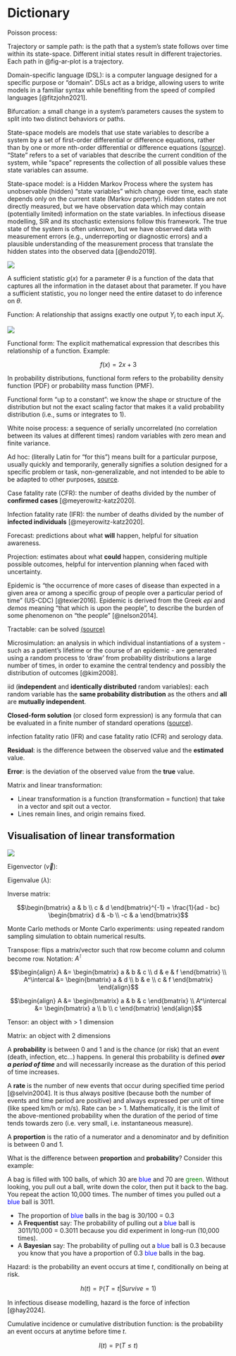 # Dictionary

Poisson process:

Trajectory or sample path: is the path that a system's state follows over time within its state-space. Different initial states result in different trajectories. Each path in @fig-ar-plot is a trajectory.

::: {#def-dsl}
Domain-specific language (DSL): is a computer language designed for a specific purpose or "domain". DSLs act as a bridge, allowing users to write models in a familiar syntax while benefiting from the speed of compiled languages [@fitzjohn2021].
:::

Bifurcation: a small change in a system's parameters causes the system to split into two distinct behaviors or paths.

::: {#def-state-space-mod}
State-space models are models that use state variables to describe a system by a set of first-order differential or difference equations, rather than by one or more nth-order differential or difference equations ([source](https://www.mathworks.com/help/ident/ug/what-are-state-space-models.html)). "State" refers to a set of variables that describe the current condition of the system, while "space" represents the collection of all possible values these state variables can assume.

State-space model: is a Hidden Markov Process where the system has unobservable (hidden) "state variables" which change over time, each state depends only on the current state (Markov property). Hidden states are not directly measured, but we have observation data which may contain (potentially limited) information on the state variables. In infectious disease modelling, SIR and its stochastic extensions follow this framework. The true state of the system is often unknown, but we have observed data with measurement errors (e.g., underreporting or diagnostic errors) and a plausible understanding of the measurement process that translate the hidden states into the observed data [@endo2019].

![](img/dict/hmp.svg)
:::

A sufficient statistic $g(x)$ for a parameter $\theta$ is a function of the data that captures all the information in the dataset about that parameter. If you have a sufficient statistic, you no longer need the entire dataset to do inference on $\theta$.

::: {#def-func}
Function: A relationship that assigns exactly one output $Y_i$ to each input $X_i$.

![](img/dict/function.svg)
:::

::: {#def-func-form}
Functional form: The explicit mathematical expression that describes this relationship of a function. Example:

$$f(x) = 2x + 3$$

In probability distributions, functional form refers to the probability density function (PDF) or probability mass function (PMF).
:::

::: {#def-func-form-up-to}
Functional form "up to a constant": we know the shape or structure of the distribution but not the exact scaling factor that makes it a valid probability distribution (i.e., sums or integrates to 1).
:::

::: {#def-white-noise}
White noise process: a sequence of serially uncorrelated (no correlation between its values at different times) random variables with zero mean and finite variance.
:::

Ad hoc: (literally Latin for "for this") means built for a particular purpose, usually quickly and temporarily, generally signifies a solution designed for a specific problem or task, non-generalizable, and not intended to be able to be adapted to other purposes, [source](https://math.stackexchange.com/questions/203254/the-usage-of-ad-hoc-vs-a-priori-in-mathematical-papers).

::: {#def-cfr}
Case fatality rate (CFR): the number of deaths divided by the number of **confirmed cases** [@meyerowitz-katz2020].
:::

::: {#def-ifr}
Infection fatality rate (IFR): the number of deaths divided by the number of **infected individuals** [@meyerowitz-katz2020].
:::

::: {#def-forecast}
Forecast: predictions about what **will** happen, helpful for situation awareness.
:::

::: {#def-projection}
Projection: estimates about what **could** happen, considering multiple possible outcomes, helpful for intervention planning when faced with uncertainty.
:::

::: {#def-epidemic}
Epidemic is "the occurrence of more cases of disease than expected in a given area or among a specific group of people over a particular period of time" (US-CDC) [@texier2016]. Epidemic is derived from the Greek *epi* and *demos* meaning "that which is upon the people", to describe the burden of some phenomenon on "the people" [@nelson2014].
:::

::: {#def-tractable}
Tractable: can be solved [(source)](https://en.wikipedia.org/wiki/Tractable)
:::

::: {#def-micsim}
Microsimulation: an analysis in which individual instantiations of a system - such as a patient's lifetime or the course of an epidemic - are generated using a random process to 'draw' from probability distributions a large number of times, in order to examine the central tendency and possibly the distribution of outcomes [@kim2008].
:::

::: {#def-iid}
iid (**independent** and **identically distributed** random variables): each random variable has the **same probability distribution** as the others and **all** are **mutually independent**.
:::

::: {#def-closedform-sol}
**Closed-form solution** (or closed form expression) is any formula that can be evaluated in a finite number of standard operations ([source](https://riskencyclopedia.com/articles/closed_form_solution/)).
:::

infection fatality ratio (IFR) and case fatality ratio (CFR) and serology data.

::: {#def-residual}
**Residual**: is the difference between the observed value and the **estimated** value.
:::

::: {#def-error}
**Error**: is the deviation of the observed value from the **true** value.
:::

Matrix and linear transformation:

-   Linear transformation is a function (transformation = function) that take in a vector and spit out a vector.
-   Lines remain lines, and origin remains fixed.

::: {.callout-note collapse="true"}
## Visualisation of linear transformation

![](img/dict/litrans.webp)
:::

Eigenvector ($\vec{v}$):

Eigenvalue ($\lambda$):

::: {#def-inv-matrix}
Inverse matrix:

$$\begin{bmatrix} a & b \\ c & d \end{bmatrix}^{-1} = \frac{1}{ad - bc} \begin{bmatrix} d & -b \\ -c & a \end{bmatrix}$$
:::

::: {#def-monte-carlo}
Monte Carlo methods or Monte Carlo experiments: using repeated random sampling simulation to obtain numerical results.
:::

Transpose: flips a matrix/vector such that row become column and column become row. Notation: $A^\intercal$

$$\begin{align}
A &= \begin{bmatrix} a & b & c \\ d & e & f \end{bmatrix} \\
A^\intercal &= \begin{bmatrix} a & d \\ b & e \\ c & f \end{bmatrix}
\end{align}$$

$$\begin{align}
A &= \begin{bmatrix} a & b & c \end{bmatrix} \\
A^\intercal &= \begin{bmatrix} a \\ b \\ c \end{bmatrix}
\end{align}$$

Tensor: an object with \> 1 dimension

Matrix: an object with 2 dimensions

A **probability** is between 0 and 1 and is the chance (or risk) that an event (death, infection, etc...) happens. In general this probability is defined ***over a period of time*** and will necessarily increase as the duration of this period of time increases.

::: {#def-rate}
A **rate** is the number of new events that occur during specified time period [@selvin2004]. It is thus always positive (because both the number of events and time period are positive) and always expressed per unit of time (like speed km/h or m/s). Rate can be \> 1. Mathematically, it is the limit of the above-mentioned probability when the duration of the period of time tends towards zero (i.e. very small, i.e. instantaneous measure).
:::

A **proportion** is the ratio of a numerator and a denominator and by definition is between 0 and 1.

What is the difference between **proportion** and **probability**? Consider this example:

A bag is filled with 100 balls, of which 30 are [blue]{style="color: blue"} and 70 are [green]{style="color: green"}. Without looking, you pull out a ball, write down the color, then put it back to the bag. You repeat the action 10,000 times. The number of times you pulled out a [blue]{style="color: blue"} ball is 3011.

-   The proportion of [blue]{style="color: blue"} balls in the bag is 30/100 = 0.3
-   A **Frequentist** say: The probability of pulling out a [blue]{style="color: blue"} ball is 3011/10,000 = 0.3011 because you did experiment in long-run (10,000 times).
-   A **Bayesian** say: The probability of pulling out a [blue]{style="color: blue"} ball is 0.3 because you know that you have a proportion of 0.3 [blue]{style="color: blue"} balls in the bag.

::: {#def-hazard}
Hazard: is the probability an event occurs at time $t$, conditionally on being at risk.

$$h(t) = \mathbb{P}(T = t|Survive = 1)$$

In infectious disease modelling, hazard is the force of infection [@hay2024].
:::

::: {#def-cum-inc}
Cumulative incidence or cumulative distribution function: is the probability an event occurs at anytime before time $t$.

$$I(t) = \mathbb{P}(T \leq t)$$
:::
